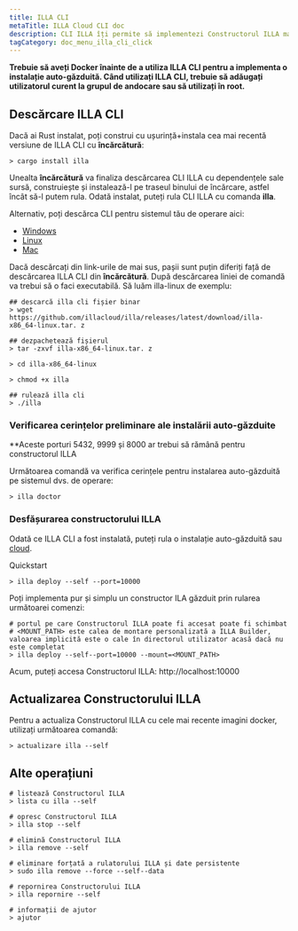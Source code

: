 ```yaml
---
title: ILLA CLI
metaTitle: ILLA Cloud CLI doc
description: CLI ILLA îți permite să implementezi Constructorul ILLA mai rapid decât imaginația ta.
tagCategory: doc_menu_illa_cli_click
---
```


**Trebuie să aveți Docker înainte de a utiliza ILLA CLI pentru a implementa o instalație auto-găzduită. Când utilizați ILLA CLI, trebuie să adăugați utilizatorul curent la grupul de andocare sau să utilizați în root.**

## Descărcare ILLA CLI

Dacă ai Rust instalat, poți construi cu ușurință+instala cea mai recentă versiune de ILLA CLI cu **încărcătură**:

```
> cargo install illa
```

Unealta **încărcătură** va finaliza descărcarea CLI ILLA cu dependențele sale sursă, construiește și instalează-l pe traseul binului de încărcare, astfel încât să-l putem rula.
Odată instalat, puteți rula CLI ILLA cu comanda **illa**.

Alternativ, poți descărca CLI pentru sistemul tău de operare aici:

-   [Windows](https://github.com/illacloud/illa/releases/latest/download/illa-x86_64-win.zip)
-   [Linux](https://github.com/illacloud/illa/releases/latest/download/illa-x86_64-linux.tar.gz)
-   [Mac](https://github.com/illacloud/illa/releases/latest/download/illa-x86_64-macos.tar.gz)

Dacă descărcați din link-urile de mai sus, pașii sunt puțin diferiți față de descărcarea ILLA CLI din **încărcătură**. După descărcarea liniei de comandă va trebui să o faci executabilă. Să luăm illa-linux de exemplu:

```
## descarcă illa cli fișier binar
> wget https://github.com/illacloud/illa/releases/latest/download/illa-x86_64-linux.tar. z

## dezpachetează fișierul
> tar -zxvf illa-x86_64-linux.tar. z

> cd illa-x86_64-linux

> chmod +x illa

## rulează illa cli
> ./illa

```

### Verificarea cerințelor preliminare ale instalării auto-găzduite

\*\*Aceste porturi 5432, 9999 și 8000 ar trebui să rămână pentru constructorul ILLA

Următoarea comandă va verifica cerințele pentru instalarea auto-găzduită pe sistemul dvs. de operare:

```
> illa doctor
```

### Desfășurarea constructorului ILLA

Odată ce ILLA CLI a fost instalată, puteți rula o instalație auto-găzduită sau [cloud](https://cloud.illacloud.com/).

Quickstart

```
> illa deploy --self --port=10000
```

Poți implementa pur și simplu un constructor ILA găzduit prin rularea următoarei comenzi:

```
# portul pe care Constructorul ILLA poate fi accesat poate fi schimbat
# <MOUNT_PATH> este calea de montare personalizată a ILLA Builder, valoarea implicită este o cale în directorul utilizator acasă dacă nu este completat
> illa deploy --self--port=10000 --mount=<MOUNT_PATH>
```

Acum, puteți accesa Constructorul ILLA: http://localhost:10000

## Actualizarea Constructorului ILLA

Pentru a actualiza Constructorul ILLA cu cele mai recente imagini docker, utilizați următoarea comandă:

```
> actualizare illa --self
```

## Alte operațiuni

```
# listează Constructorul ILLA
> lista cu illa --self

# opresc Constructorul ILLA
> illa stop --self

# elimină Constructorul ILLA
> illa remove --self

# eliminare forțată a rulatorului ILLA și date persistente
> sudo illa remove --force --self--data

# repornirea Constructorului ILLA
> illa repornire --self

# informații de ajutor
> ajutor
```

